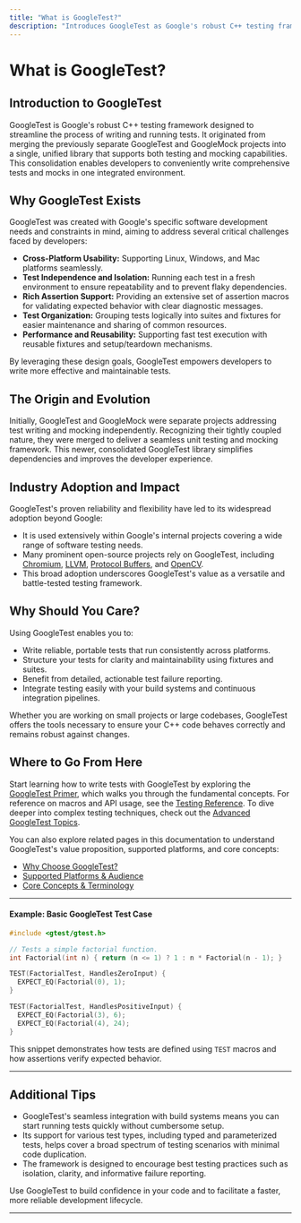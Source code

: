 ```yaml
---
title: "What is GoogleTest?"
description: "Introduces GoogleTest as Google's robust C++ testing framework, combining previously independent GoogleTest and GoogleMock projects. Explains the rationale behind the tool, its origins, and its industry adoption."
---
```


# What is GoogleTest?

## Introduction to GoogleTest

GoogleTest is Google's robust C++ testing framework designed to streamline the process of writing and running tests. It originated from merging the previously separate GoogleTest and GoogleMock projects into a single, unified library that supports both testing and mocking capabilities. This consolidation enables developers to conveniently write comprehensive tests and mocks in one integrated environment.

## Why GoogleTest Exists

GoogleTest was created with Google's specific software development needs and constraints in mind, aiming to address several critical challenges faced by developers:

- **Cross-Platform Usability:** Supporting Linux, Windows, and Mac platforms seamlessly.
- **Test Independence and Isolation:** Running each test in a fresh environment to ensure repeatability and to prevent flaky dependencies.
- **Rich Assertion Support:** Providing an extensive set of assertion macros for validating expected behavior with clear diagnostic messages.
- **Test Organization:** Grouping tests logically into suites and fixtures for easier maintenance and sharing of common resources.
- **Performance and Reusability:** Supporting fast test execution with reusable fixtures and setup/teardown mechanisms.

By leveraging these design goals, GoogleTest empowers developers to write more effective and maintainable tests.

## The Origin and Evolution

Initially, GoogleTest and GoogleMock were separate projects addressing test writing and mocking independently. Recognizing their tightly coupled nature, they were merged to deliver a seamless unit testing and mocking framework. This newer, consolidated GoogleTest library simplifies dependencies and improves the developer experience.

## Industry Adoption and Impact

GoogleTest's proven reliability and flexibility have led to its widespread adoption beyond Google:

- It is used extensively within Google's internal projects covering a wide range of software testing needs.
- Many prominent open-source projects rely on GoogleTest, including [Chromium](https://www.chromium.org/), [LLVM](https://llvm.org/), [Protocol Buffers](https://github.com/google/protobuf), and [OpenCV](https://opencv.org/).
- This broad adoption underscores GoogleTest's value as a versatile and battle-tested testing framework.

## Why Should You Care?

Using GoogleTest enables you to:

- Write reliable, portable tests that run consistently across platforms.
- Structure your tests for clarity and maintainability using fixtures and suites.
- Benefit from detailed, actionable test failure reporting.
- Integrate testing easily with your build systems and continuous integration pipelines.

Whether you are working on small projects or large codebases, GoogleTest offers the tools necessary to ensure your C++ code behaves correctly and remains robust against changes.

## Where to Go From Here

Start learning how to write tests with GoogleTest by exploring the [GoogleTest Primer](https://google.github.io/googletest/primer.html), which walks you through the fundamental concepts. For reference on macros and API usage, see the [Testing Reference](../reference/testing.md). To dive deeper into complex testing techniques, check out the [Advanced GoogleTest Topics](../advanced.md).

You can also explore related pages in this documentation to understand GoogleTest's value proposition, supported platforms, and core concepts:

- [Why Choose GoogleTest?](/overview/product-introduction/value-proposition)
- [Supported Platforms & Audience](/overview/product-introduction/supported-platforms-and-audience)
- [Core Concepts & Terminology](/overview/architecture-concepts/core-concepts-terminology)


---

#### Example: Basic GoogleTest Test Case

```cpp
#include <gtest/gtest.h>

// Tests a simple factorial function.
int Factorial(int n) { return (n <= 1) ? 1 : n * Factorial(n - 1); }

TEST(FactorialTest, HandlesZeroInput) {
  EXPECT_EQ(Factorial(0), 1);
}

TEST(FactorialTest, HandlesPositiveInput) {
  EXPECT_EQ(Factorial(3), 6);
  EXPECT_EQ(Factorial(4), 24);
}
```

This snippet demonstrates how tests are defined using `TEST` macros and how assertions verify expected behavior.

---

## Additional Tips

- GoogleTest's seamless integration with build systems means you can start running tests quickly without cumbersome setup.
- Its support for various test types, including typed and parameterized tests, helps cover a broad spectrum of testing scenarios with minimal code duplication.
- The framework is designed to encourage best testing practices such as isolation, clarity, and informative failure reporting.

Use GoogleTest to build confidence in your code and to facilitate a faster, more reliable development lifecycle.

---